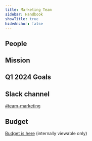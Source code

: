 ```yaml
---
title: Marketing Team
sidebar: Handbook
showTitle: true
hideAnchor: false
---
```


## People

<TeamMembers />

## Mission

<Mission />

## Q1 2024 Goals

<Objectives />

## Slack channel

[#team-marketing](https://posthog.slack.com/messages/team-marketing)

## Budget

[Budget is here](https://docs.google.com/spreadsheets/d/1ZHu6rMAAll02hw6OaKPe1A_bzlCDui_kM01TuktTuSs/edit#gid=0) (internally viewable only)

